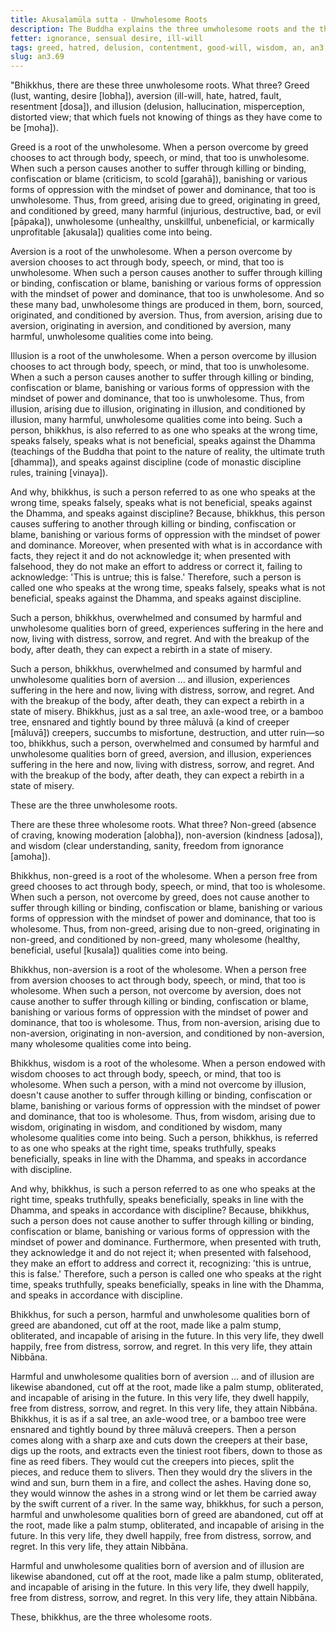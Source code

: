 ```yaml
---
title: Akusalamūla sutta - Unwholesome Roots
description: The Buddha explains the three unwholesome roots and the three wholesome roots.
fetter: ignorance, sensual desire, ill-will
tags: greed, hatred, delusion, contentment, good-will, wisdom, an, an3, unwholesome, wholesome
slug: an3.69
---
```


"Bhikkhus, there are these three unwholesome roots. What three? Greed (lust, wanting, desire [lobha]), aversion (ill-will, hate, hatred, fault, resentment [dosa]), and illusion (delusion, hallucination, misperception, distorted view; that which fuels not knowing of things as they have come to be [moha]).

Greed is a root of the unwholesome. When a person overcome by greed chooses to act through body, speech, or mind, that too is unwholesome. When such a person causes another to suffer through killing or binding, confiscation or blame (criticism, to scold [garahā]), banishing or various forms of oppression with the mindset of power and dominance, that too is unwholesome. Thus, from greed, arising due to greed, originating in greed, and conditioned by greed, many harmful (injurious, destructive, bad, or evil [pāpaka]), unwholesome (unhealthy, unskillful, unbeneficial, or karmically unprofitable [akusala]) qualities come into being.

Aversion is a root of the unwholesome. When a person overcome by aversion chooses to act through body, speech, or mind, that too is unwholesome. When such a person causes another to suffer through killing or binding, confiscation or blame, banishing or various forms of oppression with the mindset of power and dominance, that too is unwholesome. And so these many bad, unwholesome things are produced in them, born, sourced, originated, and conditioned by aversion. Thus, from aversion, arising due to aversion, originating in aversion, and conditioned by aversion, many harmful, unwholesome qualities come into being.

Illusion is a root of the unwholesome. When a person overcome by illusion chooses to act through body, speech, or mind, that too is unwholesome. When a such a person causes another to suffer through killing or binding, confiscation or blame, banishing or various forms of oppression with the mindset of power and dominance, that too is unwholesome. Thus, from illusion, arising due to illusion, originating in illusion, and conditioned by illusion, many harmful, unwholesome qualities come into being. Such a person, bhikkhus, is also referred to as one who speaks at the wrong time, speaks falsely, speaks what is not beneficial, speaks against the Dhamma (teachings of the Buddha that point to the nature of reality, the ultimate truth [dhamma]), and speaks against discipline (code of monastic discipline rules, training [vinaya]).

And why, bhikkhus, is such a person referred to as one who speaks at the wrong time, speaks falsely, speaks what is not beneficial, speaks against the Dhamma, and speaks against discipline? Because, bhikkhus, this person causes suffering to another through killing or binding, confiscation or blame, banishing or various forms of oppression with the mindset of power and dominance. Moreover, when presented with what is in accordance with facts, they reject it and do not acknowledge it; when presented with falsehood, they do not make an effort to address or correct it, failing to acknowledge: 'This is untrue; this is false.' Therefore, such a person is called one who speaks at the wrong time, speaks falsely, speaks what is not beneficial, speaks against the Dhamma, and speaks against discipline.

Such a person, bhikkhus, overwhelmed and consumed by harmful and unwholesome qualities born of greed, experiences suffering in the here and now, living with distress, sorrow, and regret. And with the breakup of the body, after death, they can expect a rebirth in a state of misery.

Such a person, bhikkhus, overwhelmed and consumed by harmful and unwholesome qualities born of aversion ... and illusion, experiences suffering in the here and now, living with distress, sorrow, and regret. And with the breakup of the body, after death, they can expect a rebirth in a state of misery. Bhikkhus, just as a sal tree, an axle-wood tree, or a bamboo tree, ensnared and tightly bound by three māluvā (a kind of creeper [māluvā]) creepers, succumbs to misfortune, destruction, and utter ruin—so too, bhikkhus, such a person, overwhelmed and consumed by harmful and unwholesome qualities born of greed, aversion, and illusion, experiences suffering in the here and now, living with distress, sorrow, and regret. And with the breakup of the body, after death, they can expect a rebirth in a state of misery.

These are the three unwholesome roots.

There are these three wholesome roots. What three? Non-greed (absence of craving, knowing moderation [alobha]), non-aversion (kindness [adosa]), and wisdom (clear understanding, sanity, freedom from ignorance [amoha]).

Bhikkhus, non-greed is a root of the wholesome. When a person free from greed chooses to act through body, speech, or mind, that too is wholesome. When such a person, not overcome by greed, does not cause another to suffer through killing or binding, confiscation or blame, banishing or various forms of oppression with the mindset of power and dominance, that too is wholesome. Thus, from non-greed, arising due to non-greed, originating in non-greed, and conditioned by non-greed, many wholesome (healthy, beneficial, useful [kusala]) qualities come into being.

Bhikkhus, non-aversion is a root of the wholesome. When a person free from aversion chooses to act through body, speech, or mind, that too is wholesome. When such a person, not overcome by aversion, does not cause another to suffer through killing or binding, confiscation or blame, banishing or various forms of oppression with the mindset of power and dominance, that too is wholesome. Thus, from non-aversion, arising due to non-aversion, originating in non-aversion, and conditioned by non-aversion, many wholesome qualities come into being.

Bhikkhus, wisdom is a root of the wholesome. When a person endowed with wisdom chooses to act through body, speech, or mind, that too is wholesome. When such a person, with a mind not overcome by illusion, doesn't cause another to suffer through killing or binding, confiscation or blame, banishing or various forms of oppression with the mindset of power and dominance, that too is wholesome. Thus, from wisdom, arising due to wisdom, originating in wisdom, and conditioned by wisdom, many wholesome qualities come into being. Such a person, bhikkhus, is referred to as one who speaks at the right time, speaks truthfully, speaks beneficially, speaks in line with the Dhamma, and speaks in accordance with discipline.

And why, bhikkhus, is such a person referred to as one who speaks at the right time, speaks truthfully, speaks beneficially, speaks in line with the Dhamma, and speaks in accordance with discipline? Because, bhikkhus, such a person does not cause another to suffer through killing or binding, confiscation or blame, banishing or various forms of oppression with the mindset of power and dominance. Furthermore, when presented with truth, they acknowledge it and do not reject it; when presented with falsehood, they make an effort to address and correct it, recognizing: 'this is untrue, this is false.' Therefore, such a person is called one who speaks at the right time, speaks truthfully, speaks beneficially, speaks in line with the Dhamma, and speaks in accordance with discipline.

Bhikkhus, for such a person, harmful and unwholesome qualities born of greed are abandoned, cut off at the root, made like a palm stump, obliterated, and incapable of arising in the future. In this very life, they dwell happily, free from distress, sorrow, and regret. In this very life, they attain Nibbāna.

Harmful and unwholesome qualities born of aversion ... and of illusion are likewise abandoned, cut off at the root, made like a palm stump, obliterated, and incapable of arising in the future. In this very life, they dwell happily, free from distress, sorrow, and regret. In this very life, they attain Nibbāna. Bhikkhus, it is as if a sal tree, an axle-wood tree, or a bamboo tree were ensnared and tightly bound by three māluvā creepers. Then a person comes along with a sharp axe and cuts down the creepers at their base, digs up the roots, and extracts even the tiniest root fibers, down to those as fine as reed fibers. They would cut the creepers into pieces, split the pieces, and reduce them to slivers. Then they would dry the slivers in the wind and sun, burn them in a fire, and collect the ashes. Having done so, they would winnow the ashes in a strong wind or let them be carried away by the swift current of a river. In the same way, bhikkhus, for such a person, harmful and unwholesome qualities born of greed are abandoned, cut off at the root, made like a palm stump, obliterated, and incapable of arising in the future. In this very life, they dwell happily, free from distress, sorrow, and regret. In this very life, they attain Nibbāna.

Harmful and unwholesome qualities born of aversion and of illusion are likewise abandoned, cut off at the root, made like a palm stump, obliterated, and incapable of arising in the future. In this very life, they dwell happily, free from distress, sorrow, and regret. In this very life, they attain Nibbāna.

These, bhikkhus, are the three wholesome roots.
